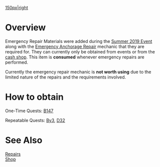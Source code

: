 [[file:Card_Emergency_Repair_Material.png|150px|right]]
=Overview=

Emergency Repair Materials were added during the [[Summer 2019 Event]] along with the [[Repairs#Emergency_Anchorage_Repairs|Emergency Anchorage Repair]] mechanic that they are required for. They can currently only be obtained from events or from the [[Shop|cash shop]]. This item is '''consumed''' whenever emergency repairs are performed.

Currently the emergency repair mechanic is '''not worth using''' due to the limited nature of the repairs and the requirements involved.

=How to obtain=

One-Time Quests: [[Quests#B147|B147]]

Repeatable Quests: [[Quests#By3|By3]], [[Quests#D32|D32]]

=See Also=
[[Repairs]]<br>
[[Shop]]<br>
{{Mechanics}}
